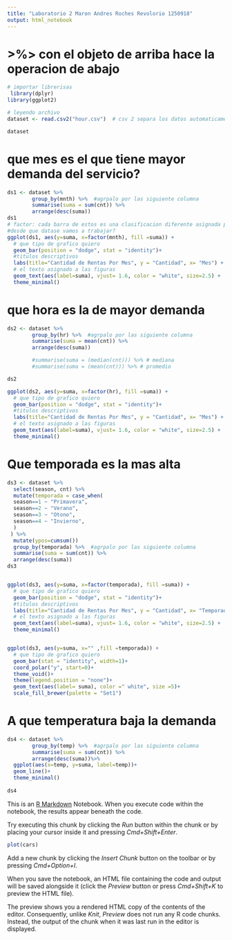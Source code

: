 ```yaml
---
title: "Laboratorio 2 Maron Andres Roches Revolorio 1250918"
output: html_notebook
---
```


# >%> con el objeto de arriba hace la operacion de abajo
```r
# importar librerisas
 library(dplyr)
library(ggplot2)
```

```r
# leyendo archivo
dataset <- read.csv2("hour.csv")  # csv 2 separa los datos automaticamente

dataset
```
# que mes es el que tiene mayor demanda del servicio?

```r
ds1 <- dataset %>% 
        group_by(mnth) %>%  #agrpalo por las siguiente columna
        summarise(suma = sum(cnt)) %>%
        arrange(desc(suma))
ds1
# factor: cada barra de estos es una clasificacion diferente asignada por la columna que se le pasa como parametro
#desde que datase vamos a trabajar?
ggplot(ds1, aes(y=suma, x=factor(mnth), fill =suma)) +
  # que tipo de grafico quiero
  geom_bar(position = "dodge", stat = "identity")+
  #titulos descriptivos
  labs(title="Cantidad de Rentas Por Mes", y = "Cantidad", x= "Mes") +
  # el texto asignado a las figuras 
  geom_text(aes(label=suma), vjust= 1.6, color = "white", size=2.5) +
  theme_minimal()

```




# que hora es la de mayor demanda
```r
ds2 <- dataset %>% 
        group_by(hr) %>%  #agrpalo por las siguiente columna
        summarise(suma = mean(cnt)) %>%
        arrange(desc(suma))

        #summarise(suma = (median(cnt))) %>% # mediana
        #summarise(suma = (mean(cnt))) %>% # promedio

ds2

ggplot(ds2, aes(y=suma, x=factor(hr), fill =suma)) +
  # que tipo de grafico quiero
  geom_bar(position = "dodge", stat = "identity")+
  #titulos descriptivos
  labs(title="Cantidad de Rentas Por Mes", y = "Cantidad", x= "Mes") +
  # el texto asignado a las figuras 
  geom_text(aes(label=suma), vjust= 1.6, color = "white", size=2.5) +
  theme_minimal()
```
# Que temporada es la mas alta
```r
ds3 <- dataset %>% 
  select(season, cnt) %>%
  mutate(temporada = case_when(
  season==1 ~ "Primavera",
  season==2 ~ "Verano",
  season==3 ~ "Otono",
  season==4 ~ "Invierno",
  )
 ) %>%
  mutate(ypos=cumsum())
  group_by(temporada) %>%  #agrpalo por las siguiente columna
  summarise(suma = sum(cnt)) %>%
  arrange(desc(suma))
ds3


ggplot(ds3, aes(y=suma, x=factor(temporada), fill =suma)) +
  # que tipo de grafico quiero
  geom_bar(position = "dodge", stat = "identity")+
  #titulos descriptivos
  labs(title="Cantidad de Rentas Por Mes", y = "Cantidad", x= "Temporada") +
  # el texto asignado a las figuras 
  geom_text(aes(label=suma), vjust= 1.6, color = "white", size=2.5) +
  theme_minimal()


ggplot(ds3, aes(y=suma, x="" ,fill =temporada)) +
  # que tipo de grafico quiero
  geom_bar(stat = "identity", width=1)+
  coord_polar("y", start=0)+
  theme_void()+
  theme(legend.position = "none")+
  geom_text(aes(label= suma), color =" white", size =5)+
  scale_fill_brewer(palette = "Set1")
```
# A que temperatura baja la demanda
```r
ds4 <- dataset %>% 
        group_by(temp) %>%  #agrpalo por las siguiente columna
        summarise(suma = sum(cnt)) %>%
        arrange(desc(suma))%>%
  ggplot(aes(x=temp, y=suma, label=temp))+
  geom_line()+
  theme_minimal()
  
ds4
```


This is an [R Markdown](http://rmarkdown.rstudio.com) Notebook. When you execute code within the notebook, the results appear beneath the code. 

Try executing this chunk by clicking the *Run* button within the chunk or by placing your cursor inside it and pressing *Cmd+Shift+Enter*. 

```r
plot(cars)
```

Add a new chunk by clicking the *Insert Chunk* button on the toolbar or by pressing *Cmd+Option+I*.

When you save the notebook, an HTML file containing the code and output will be saved alongside it (click the *Preview* button or press *Cmd+Shift+K* to preview the HTML file). 

The preview shows you a rendered HTML copy of the contents of the editor. Consequently, unlike *Knit*, *Preview* does not run any R code chunks. Instead, the output of the chunk when it was last run in the editor is displayed.

